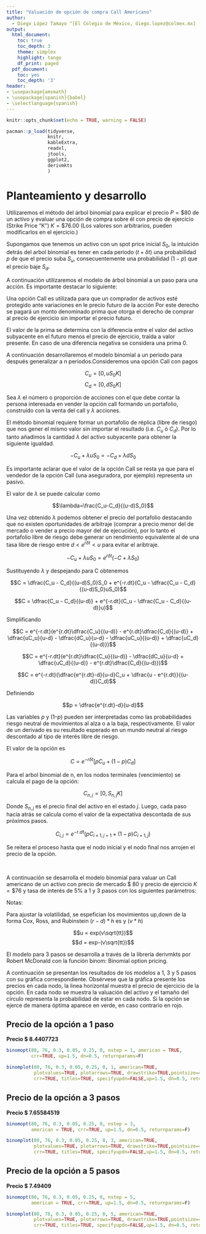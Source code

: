 ```yaml
---
title: "Valuación de opción de compra Call Americano"
author:
  - Diego López Tamayo ^[El Colegio de México, diego.lopez@colmex.mx]
output:
  html_document:
    toc: true
    toc_depth: 3
    theme: simplex
    highlight: tango
    df_print: paged
  pdf_document:
    toc: yes
    toc_depth: '3'
header:
- \usepackage{amsmath}
- \usepackage[spanish]{babel}
- \selectlanguage{spanish}
---
```


```r
knitr::opts_chunk$set(echo = TRUE, warning = FALSE)
```
```r
pacman::p_load(tidyverse,
               knitr,
               kableExtra,
               readxl,
               jtools,
               ggplot2,
               derivmkts
               )
```

# Planteamiento y desarrollo

Utilizaremos el método del árbol binomial para explicar el precio $P=\$80$ de un activo y evaluar una opción de compra sobre él con precio de ejercicio (Strike Price "K") $K=\$76.00$ (Los valores son arbitrarios, pueden modificarlos en el ejercicio.)


Supongamos que tenemos un activo con un spot price inicial $S_0$, la intuición detrás del arbol binomial es tener en cada periodo $(t+\delta t)$ una probabilidad $p$ de que el precio suba $S_u$, consecuentemente una probabilidad $(1-p)$ que el precio baje $S_d$.


A continuación utilizaremos el modelo de árbol binomial a un paso para una acción. Es importante destacar lo siguiente:

\begin{itemize}
    \item Precio de la acción: es el precio de mercado de una acción al día de hoy.
    \item Precio de ejercicio: es el precio al que se pacta comprar/vender la acción a fecha futura.
    \item Precio futuro de la opción: es el precio esperado de la acción en una fecha futura.
\end{itemize}

Una opción Call es utilizada para que un comprador de activos esté protegido ante variaciones en le precio futuro de la acción Por este derecho se pagará un monto denominado prima que otorga el derecho de comprar al precio de ejercicio sin importar el precio futuro.

El valor de la prima se determina con la diferencia entre el valor del activo subyacente en el futuro menos el precio de ejercicio, traída a valor presente. En caso de una diferencia negativa se considera una prima 0.

A continuación desarrollaremos el modelo binomial a un periodo para después generalizar a n periodos.Consideremos una opción Call con pagos

$$C_u=[0,uS_0K]$$
$$C_d=[0,dS_0K]$$

Sea $\lambda$ el número o proporción de acciones con el que debe contar la persona interesada en vender la opción call formando un portafolio, construído con la venta del call y $\lambda$ acciones.

El método binomial requiere formar un portafolio de réplica (libre de riesgo) que nos gener el mismo valor sin importar el resultado (i.e. $C_u$ ó $C_d$). Por lo tanto añadimos la cantidad $\lambda$ del activo subyacente para obtener la siguiente igualdad.

$$-C_u+\lambda uS_0=-C_d+\lambda dS_0$$


Es importante aclarar que el valor de la opción Call se resta ya que para el vendedor de la opción Call (una aseguradora, por ejemplo) representa un pasivo.

El valor de $\lambda$ se puede calcular como

$$\lambda=\frac{C_u-C_d}{(u-d)S_0}$$

Una vez obtenido $\lambda$ podemos obtener el precio del portafolio destacando que no existen oportunidades de arbitraje (comprar a precio menor del de mercado o vender a precio mayor del de ejecución), por lo tanto el portafolio libre de riesgo debe generar un rendimiento equivalente al de una tasa libre de riesgo entre $d<e^{r\delta t}<u$ para evitar el aribtraje.

$$-C_u+\lambda uS_0=e^{r\delta t}(-C+\lambda S_0)$$

Sustituyendo $\lambda$ y despejando para C obtenemos

$$C = \dfrac{C_u - C_d}{(u-d)S_0}S_0 + e^{-r.dt}(C_u - \dfrac{C_u - C_d}{(u-d)S_0}uS_0)$$

$$C = \dfrac{C_u - C_d}{(u-d)} + e^{-r.dt}(C_u - \dfrac{C_u - C_d}{(u-d)}u)$$

Simplificando

$$C = e^{-r.dt}(e^{r.dt}\dfrac{C_u}{(u-d)} - e^{r.dt}\dfrac{C_d}{(u-d)} + \dfrac{uC_u}{u-d} - \dfrac{dC_u}{u-d} - \dfrac{uC_u}{(u-d)} + \dfrac{uC_d}{(u-d)})$$

$$C = e^{-r.dt}(e^{r.dt}\dfrac{C_u}{(u-d)} - \dfrac{dC_u}{u-d} + \dfrac{uC_d}{(u-d)} - e^{r.dt}\dfrac{C_d}{(u-d)})$$

$$C = e^{-r.dt}(\dfrac{e^{r.dt}-d}{u-d}C_u + \dfrac{u - e^{r.dt}}{(u-d)}C_d)$$

Definiendo

$$p = \dfrac{e^{r.dt}-d}{u-d}$$

Las variables $p$ y $(1 –p)$ pueden ser interpretadas como las probabilidades riesgo neutral de movimientos al alza o a la baja, respectivamente. El valor de un derivado es su resultado esperado en un mundo neutral al riesgo descontado al tipo de interés libre de riesgo.

El valor de la opción es 

$$C=e^{-r\delta t}[pC_u+(1-p)C_d]$$

Para el arbol binomial de n, en los nodos terminales (vencimiento) se calcula el pago de la opción:

$$C_{n,j}=[0,S_{n,j}K]$$

Donde $S_{n,j}$ es el precio final del activo en el estado $j$. Luego, cada paso hacia atrás se calcula como el valor de la expectativa descontada de sus próximos pasos.

$$C_{i,j} = e^{-r.dt}(pC_{i+1,j+1} + (1-p)C_{i+1,j})$$

Se reitera el proceso hasta que el nodo inicial y el nodo final nos arrojen el precio de la opción. 

\

A continuación se desarrolla el modelo binomial para valuar un Call americano de un activo con precio de mercado \$ 80 y precio de ejercicio $K=\$76$ y tasa de interés de 5\% a 1 y 3 pasos con los siguientes parámetros:

\begin{itemize}
    \item Precio de la acción $s=80$
    \item Precio de ejercicio $k=76$
    \item Volatilidad de la acción (desviación estándar anualizada del rendimiento compuesto contínuamente) $v=0.30$
    \item Tasa de interés anual libre de riesgo compuesta continuamente $r=0.05$
    \item Tiempo de madurez en años (periodos) $tt=0.25$ Cada paso es un trimestre
     \item Rendimiento de dividendos, anualizado, compuesto continuo $d=0$
      \item Número de pasos binomiales $nstep=1$ y $nstep=3$
\end{itemize}

Notas:

Para ajustar la volatilidad, se espefician los movimientos up,down de la forma Cox, Ross, and Rubinstein $(r-d)*h$ es y $(v*h)$

$$u = exp(v\sqrt{tt})$$
$$d = exp-(v\sqrt{tt})$$

El modelo para 3 pasos se desarrolla a través de la librería derivmkts por Robert McDonald con la función binom: Binomial option pricing.

A continuación se presentan los resultados de los modelos a 1, 3 y 5 pasos con su gráfica correspondiente. Obsérvese que la gráfica presente los precios en cada nodo, la linea horizontal muestra el precio de ejercicio de la opción. En cada nodo se muestra la valuación del activo y el tamaño del círculo representa la probabilidad de estar en cada nodo. Si la opción se ejerce de manera óptima aparece en verde, en caso contrario en rojo.

\newpage

## Precio de la opción a 1 paso 

**Precio $ 8.4407723**
```r
binomopt(80, 76, 0.3, 0.05, 0.25, 0, nstep = 1, american = TRUE, 
         crr=TRUE, up=1.5, dn=0.5, returnparams=F)

binomplot(80, 76, 0.3, 0.05, 0.25, 0, 1, american=TRUE, 
          plotvalues=TRUE, plotarrows=TRUE, drawstrike=TRUE,pointsize=4, ylimval=c(0,0), 
          crr=TRUE, titles=TRUE, specifyupdn=FALSE,up=1.5, dn=0.5, returnprice=F)
```
\newpage

## Precio de la opción a 3 pasos 

**Precio $ 7.65584519**

```r
binomopt(80, 76, 0.3, 0.05, 0.25, 0, nstep = 3, 
         american = TRUE, crr=TRUE, up=1.5, dn=0.5, returnparams=F)

binomplot(80, 76, 0.3, 0.05, 0.25, 0, 3, american=TRUE, 
          plotvalues=TRUE, plotarrows=TRUE, drawstrike=TRUE,pointsize=4, ylimval=c(0,0), 
          crr=TRUE, titles=TRUE, specifyupdn=FALSE,up=1.5, dn=0.5, returnprice=F)
```
  
\newpage

## Precio de la opción a 5 pasos 

**Precio $ 7.49409**
```r
binomopt(80, 76, 0.3, 0.05, 0.25, 0, nstep = 5, 
         american = TRUE, crr=TRUE, up=1.5, dn=0.5, returnparams=F)

binomplot(80, 76, 0.3, 0.05, 0.25, 0, 5, american=TRUE, 
          plotvalues=TRUE, plotarrows=TRUE, drawstrike=TRUE,pointsize=4, ylimval=c(0,0), 
          crr=TRUE, titles=TRUE, specifyupdn=FALSE,up=1.5, dn=0.5, returnprice=F)
```
